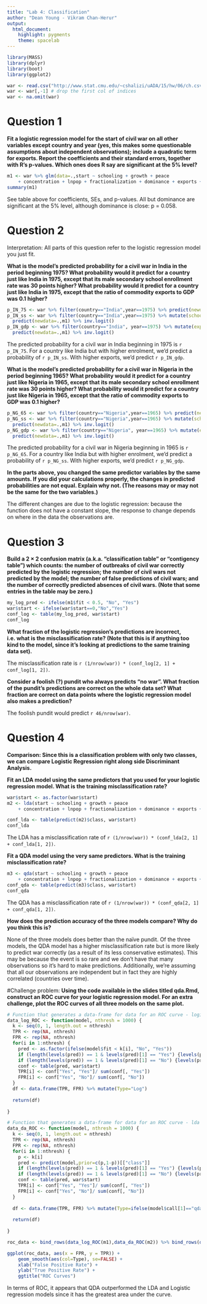 ```yaml
---
title: "Lab 4: Classification"
author: "Dean Young - Vikram Chan-Herur"
output: 
  html_document: 
    highlight: pygments
    theme: spacelab
---
```


```r
library(MASS)
library(dplyr)
library(boot)
library(ggplot2)

war <- read.csv("http://www.stat.cmu.edu/~cshalizi/uADA/15/hw/06/ch.csv")
war <- war[,-1] # drop the first col of indices
war <- na.omit(war)
```

# Question 1

**Fit a logistic regression model for the start of civil war on all other variables except country and year (yes, this makes some questionable assumptions about independent observations); include a quadratic term for exports. Report the coefficients and their standard errors, together with R’s p-values. Which ones does R say are significant at the 5% level?**

```r
m1 <- war %>% glm(data=.,start ~ schooling + growth + peace 
    + concentration + lnpop + fractionalization + dominance + exports + I(exports^2), family="binomial")
summary(m1)
```
See table above for coefficients, SEs, and p-values.
All but dominance are significant at the 5% level, although dominance is close: p = 0.058.

# Question 2
Interpretation: All parts of this question refer to the logistic regression model you just fit.

**What is the model’s predicted probability for a civil war in India in the period beginning 1975? What probability would it predict for a country just like India in 1975, except that its male secondary school enrollment rate was 30 points higher? What probability would it predict for a country just like India in 1975, except that the ratio of commodity exports to GDP was 0.1 higher?**

```r
p_IN_75 <- war %>% filter(country=="India",year==1975) %>% predict(newdata=.,m1) %>% inv.logit() 
p_IN_ss <- war %>% filter(country=="India",year==1975) %>% mutate(schooling=schooling+30) %>% 
  predict(newdata=.,m1) %>% inv.logit()
p_IN_gdp <- war %>% filter(country=="India", year==1975) %>% mutate(exports=exports+0.1) %>%
  predict(newdata=.,m1) %>% inv.logit()
```
The predicted probability for a civil war in India beginning in 1975 is `r p_IN_75`. For a country like India but with higher enrolment, we'd predict a probability of `r p_IN_ss`. With higher exports, we'd predict `r p_IN_gdp`.

**What is the model’s predicted probability for a civil war in Nigeria in the period beginning 1965? What probability would it predict for a country just like Nigeria in 1965, except that its male secondary school enrollment rate was 30 points higher? What probability would it predict for a country just like Nigeria in 1965, except that the ratio of commodity exports to GDP was 0.1 higher?**
```r
p_NG_65 <- war %>% filter(country=="Nigeria",year==1965) %>% predict(newdata=.,m1) %>% inv.logit() 
p_NG_ss <- war %>% filter(country=="Nigeria",year==1965) %>% mutate(schooling=schooling+30) %>% 
  predict(newdata=.,m1) %>% inv.logit()
p_NG_gdp <- war %>% filter(country=="Nigeria", year==1965) %>% mutate(exports=exports+0.1) %>%
  predict(newdata=.,m1) %>% inv.logit()
```
The predicted probability for a civil war in Nigeria beginning in 1965 is `r p_NG_65`. For a country like India but with higher enrolment, we'd predict a probability of `r p_NG_ss`. With higher exports, we'd predict `r p_NG_gdp`.

**In the parts above, you changed the same predictor variables by the same amounts. If you did your calculations properly, the changes in predicted probabilities are not equal. Explain why not. (The reasons may or may not be the same for the two variables.)**

The different changes are due to the logistic regression: because the function does not have a constant slope, the response to change depends on where in the data the observations are. 

# Question 3
**Build a 2 × 2 confusion matrix (a.k.a. “classification table” or “contigency table”) which counts: the number of outbreaks of civil war correctly predicted by the logistic regression; the number of civil wars not predicted by the model; the number of false predictions of civil wars; and the number of correctly predicted absences of civil wars. (Note that some entries in the table may be zero.)**

```r
my_log_pred <- ifelse(m1$fit < 0.5, "No", "Yes")
war$start <- ifelse(war$start==0,"No","Yes")
conf_log <- table(my_log_pred, war$start)
conf_log
```

**What fraction of the logistic regression’s predictions are incorrect, i.e. what is the misclassification rate? (Note that this is if anything too kind to the model, since it’s looking at predictions to the same training data set).**

The misclassification rate is `r (1/nrow(war)) * (conf_log[2, 1] + conf_log[1, 2])`.

**Consider a foolish (?) pundit who always predicts “no war”. What fraction of the pundit’s predictions are correct on the whole data set? What fraction are correct on data points where the logistic regression model also makes a prediction?**

The foolish pundit would predict `r 46/nrow(war)`.

# Question 4
**Comparison: Since this is a classification problem with only two classes, we can compare Logistic Regression right along side Discriminant Analysis.**

**Fit an LDA model using the same predictors that you used for your logistic regression model. What is the training misclassification rate?**

```r
war$start <- as.factor(war$start)
m2 <- lda(start ~ schooling + growth + peace 
    + concentration + lnpop + fractionalization + dominance + exports + I(exports^2), data=war)

conf_lda <- table(predict(m2)$class, war$start)
conf_lda
```
The LDA has a misclassification rate of `r (1/nrow(war)) * (conf_lda[2, 1] + conf_lda[1, 2])`.

**Fit a QDA model using the very same predictors. What is the training misclassification rate?**

```r
m3 <- qda(start ~ schooling + growth + peace 
    + concentration + lnpop + fractionalization + dominance + exports + I(exports^2), data=war)
conf_qda <- table(predict(m3)$class, war$start)
conf_qda
```
The QDA has a misclassification rate of `r (1/nrow(war)) * (conf_qda[2, 1] + conf_qda[1, 2])`.

**How does the prediction accuracy of the three models compare? Why do you think this is?**

None of the three models does better than the naïve pundit. Of the three models, the QDA model has a higher misclassification rate but is more likely to predict war correctly (as a result of its less conservative estimates). This may be because the event is so rare and we don't have that many observations so it's hard to make predictions. Additionally, we're assuming that all our observations are independent but in fact they are highly correlated (countries over time).

#Challenge problem: 
**Using the code available in the slides titled qda.Rmd, construct an ROC curve for your logistic regression model. For an extra challenge, plot the ROC curves of all three models on the same plot.**

```r
# Function that generates a data-frame for data for an ROC curve - logistic regression only
data_log_ROC <- function(model, nthresh = 1000) {
  k <- seq(0, 1, length.out = nthresh)
  TPR <- rep(NA, nthresh)
  FPR <- rep(NA, nthresh)
  for(i in 1:nthresh) {
    pred <- as.factor(ifelse(model$fit < k[i], "No", "Yes"))
    if (length(levels(pred)) == 1 & levels(pred)[1] == "Yes") {levels(pred) <- c("Yes", "No")}
    if (length(levels(pred)) == 1 & levels(pred)[1] == "No") {levels(pred) <- c("No", "Yes")}
    conf <- table(pred, war$start)
    TPR[i] <- conf["Yes", "Yes"]/ sum(conf[, "Yes"])
    FPR[i] <- conf["Yes", "No"]/ sum(conf[, "No"])
  }
  df <- data.frame(TPR, FPR) %>% mutate(Type="Log")
  
  return(df)
 
}

# Function that generates a data-frame for data for an ROC curve - lda or qda regression only
data_da_ROC <- function(model, nthresh = 1000) {
  k <- seq(0, 1, length.out = nthresh)
  TPR <- rep(NA, nthresh)
  FPR <- rep(NA, nthresh)
  for(i in 1:nthresh) {
    p <- k[i]
    pred <- predict(model,prior=c(p,1-p))[["class"]]
    if (length(levels(pred)) == 1 & levels(pred)[1] == "Yes") {levels(pred) <- c("Yes", "No")}
    if (length(levels(pred)) == 1 & levels(pred)[1] == "No") {levels(pred) <- c("No", "Yes")}
    conf <- table(pred, war$start)
    TPR[i] <- conf["Yes", "Yes"]/ sum(conf[, "Yes"])
    FPR[i] <- conf["Yes", "No"]/ sum(conf[, "No"])
  }
  
  df <- data.frame(TPR, FPR) %>% mutate(Type=ifelse(model$call[1]=="qda()","QDA","LDA"))
  
  return(df)
 
}

roc_data <- bind_rows(data_log_ROC(m1),data_da_ROC(m2)) %>% bind_rows(data_da_ROC(m3))

ggplot(roc_data, aes(x = FPR, y = TPR)) +
    geom_smooth(aes(col=Type), se=FALSE) +
    xlab("False Positive Rate") +
    ylab("True Positive Rate") +
    ggtitle("ROC Curves")

```

In terms of ROC, it appears that QDA outperformed the LDA and Logistic regression models since it has the greatest area under the curve.